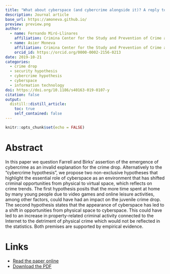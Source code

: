 ```yaml
---
title: "What about cyberspace (and cybercrime alongside it)? A reply to Farrell and Birks “Did cybercrime cause the crime drop?”"
description: Journal article
base_url: https://amoneva.github.io/
preview: preview.png
author:
  - name: Fernando Miró-Llinares
    affiliation: Crimina Center for the Study and Prevention of Crime at Miguel Hernandez University
  - name: Asier Moneva
    affiliation: Crimina Center for the Study and Prevention of Crime at Miguel Hernandez University
    orcid_id: https://orcid.org/0000-0002-2156-0213
date: 2019-10-21
categories:
  - crime drop
  - security hypothesis
  - cybercrime hypothesis
  - cyberspace
  - information technology
doi: https://doi.org/10.1186/s40163-019-0107-y
citation: false
output:
  distill::distill_article:
    toc: true
    self_contained: false
---
```


```r
knitr::opts_chunk$set(echo = FALSE)
```

# Abstract

In this paper we question Farrell and Birks’ assertion of the emergence of cybercrime as an invalid explanation for the crime drop. Alternatively to the “cybercrime hypothesis”, we propose two non-exclusive hypotheses that highlight the essential role of cyberspace as an environment that has shifted criminal opportunities from physical to virtual space, which reflects on crime trends. The first hypothesis posits that the more time spent at home by many young people due to video games and online leisure activities, among other factors, could have had an impact on the juvenile crime drop. The second hypothesis states that the appearance of cyberspace has led to a shift in opportunities from physical space to cyberspace. This could have led to an increase in property-related criminal activity connected to the Internet to the detriment of physical crime which would not be reflected in the statistics. Both premises are supported by empirical evidence.

# Links

-   [Read the paper online](https://crimesciencejournal.biomedcentral.com/articles/10.1186/s40163-019-0107-y)
-   [Download the PDF](mirollinares_2019_what_about_cyberspace_and_cybercrime.pdf)

